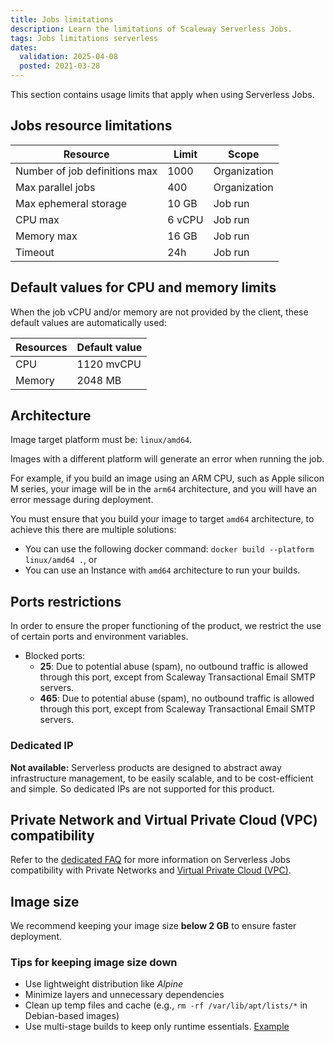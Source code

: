 ```yaml
---
title: Jobs limitations
description: Learn the limitations of Scaleway Serverless Jobs.
tags: Jobs limitations serverless
dates:
  validation: 2025-04-08
  posted: 2021-03-28
---
```


This section contains usage limits that apply when using Serverless Jobs.

## Jobs resource limitations

| Resource                      | Limit      | Scope        |
|-------------------------------|------------|--------------|
| Number of job definitions max | 1000       | Organization |
| Max parallel jobs             | 400        | Organization |
| Max ephemeral storage         | 10 GB      | Job run      |
| CPU max                       | 6 vCPU     | Job run      |
| Memory max                    | 16 GB      | Job run      |
| Timeout                       | 24h        | Job run      |

## Default values for CPU and memory limits

When the job vCPU and/or memory are not provided by the client, these default values are automatically used:

| Resources | Default value  |
|-----------|----------------|
| CPU       | 1120 mvCPU     |
| Memory    | 2048 MB        |

## Architecture

Image target platform must be: `linux/amd64`.

<Message type="note">
    Images with a different platform will generate an error when running the job.
</Message>

For example, if you build an image using an ARM CPU, such as Apple silicon M series, your image will be in the `arm64` architecture, and you will have an error message during deployment.

You must ensure that you build your image to target `amd64` architecture, to achieve this there are multiple solutions:
* You can use the following docker command: `docker build --platform linux/amd64 .`, or
* You can use an Instance with `amd64` architecture to run your builds.

## Ports restrictions

In order to ensure the proper functioning of the product, we restrict the use of certain ports and environment variables.

* Blocked ports:
  * **25**: Due to potential abuse (spam), no outbound traffic is allowed through this port, except from Scaleway Transactional Email SMTP servers.
  * **465**: Due to potential abuse (spam), no outbound traffic is allowed through this port, except from Scaleway Transactional Email SMTP servers.

### Dedicated IP

**Not available:** Serverless products are designed to abstract away infrastructure management, to be easily scalable, and to be cost-efficient and simple. So dedicated IPs are not supported for this product.

## Private Network and Virtual Private Cloud (VPC) compatibility

Refer to the [dedicated FAQ](/serverless-jobs/faq/#how-can-i-configure-access-to-a-private-network-or-virtual-private-cloud-vpc) for more information on Serverless Jobs compatibility with Private Networks and [Virtual Private Cloud (VPC)](/vpc/).

## Image size

We recommend keeping your image size **below 2 GB** to ensure faster deployment.

### Tips for keeping image size down

* Use lightweight distribution like *Alpine*
* Minimize layers and unnecessary dependencies
* Clean up temp files and cache (e.g., `rm -rf /var/lib/apt/lists/*` in Debian-based images)
* Use multi-stage builds to keep only runtime essentials. [Example](https://github.com/scaleway/serverless-examples/blob/a7a3b5fc3427ec0f1391aaa78957f91af266867c/containers/rust-hello-world/Dockerfile#L14)
